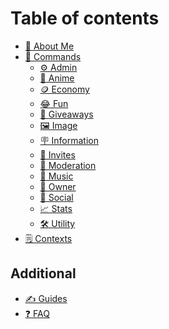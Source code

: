 # Table of contents

- [🤖 About Me](../README.md)
- [📘 Commands](commands/README.md)
  - [⚙ Admin](commands/admin.md)
  - [🔞 Anime](commands/anime.md)
  - [🪙 Economy](commands/economy.md)
  - [😂 Fun](commands/fun.md)
  - [🎉 Giveaways](commands/giveaways.md)
  - [🖼 Image](commands/image.md)
  - [🪧 Information](commands/information.md)
  - [📨 Invites](commands/invites.md)
  - [🔨 Moderation](commands/moderation.md)
  - [🎵 Music](commands/music.md)
  - [🔏 Owner](commands/owner.md)
  - [🧑 Social](commands/social.md)
  - [📈 Stats](commands/stats.md)
  - [🛠 Utility](commands/utility.md)
- [🗒 Contexts](contexts.md)

## Additional

- [✍ Guides](additional/installation.md)
- [❓ FAQ](additional/faq.md)